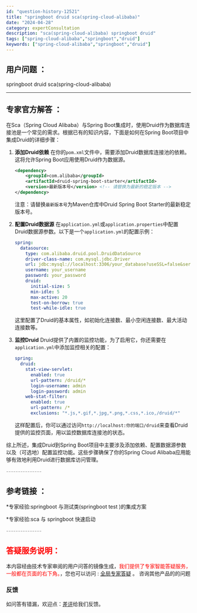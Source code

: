 ```yaml
---
id: "question-history-12521"
title: "springboot druid sca(spring-cloud-alibaba)"
date: "2024-04-28"
category: expertConsultation
description: "sca(spring-cloud-alibaba) springboot druid"
tags: ["spring-cloud-alibaba","springboot","druid"]
keywords: ["spring-cloud-alibaba","springboot","druid"]
---
```


## 用户问题 ： 
 springboot druid sca(spring-cloud-alibaba) 

---------------
## 专家官方解答 ：

在Sca（Spring Cloud Alibaba）与Spring Boot集成时，使用Druid作为数据库连接池是一个常见的需求。根据已有的知识内容，下面是如何在Spring Boot项目中集成Druid的详细步骤：

1. **添加Druid依赖**
   在你的`pom.xml`文件中，需要添加Druid数据库连接池的依赖。这将允许Spring Boot应用使用Druid作为数据源。
   ```xml
   <dependency>
       <groupId>com.alibaba</groupId>
       <artifactId>druid-spring-boot-starter</artifactId>
       <version>最新版本号</version> <!-- 请替换为最新的稳定版本 -->
   </dependency>
   ```
   注意：请替换`最新版本号`为Maven仓库中Druid Spring Boot Starter的最新稳定版本号。

2. **配置Druid数据源**
   在`application.yml`或`application.properties`中配置Druid数据源参数。以下是一个`application.yml`的配置示例：
   ```yaml
   spring:
     datasource:
       type: com.alibaba.druid.pool.DruidDataSource
       driver-class-name: com.mysql.jdbc.Driver
       url: jdbc:mysql://localhost:3306/your_database?useSSL=false&serverTimezone=UTC
       username: your_username
       password: your_password
       druid:
         initial-size: 5
         min-idle: 5
         max-active: 20
         test-on-borrow: true
         test-while-idle: true
   ```
   这里配置了Druid的基本属性，如初始化连接数、最小空闲连接数、最大活动连接数等。

3. **监控Druid**
   Druid提供了内置的监控功能，为了启用它，你还需要在`application.yml`中添加监控相关的配置：
   ```yaml
   spring:
     druid:
       stat-view-servlet:
         enabled: true
         url-pattern: /druid/*
         login-username: admin
         login-password: admin
       web-stat-filter:
         enabled: true
         url-pattern: /*
         exclusions: "*.js,*.gif,*.jpg,*.png,*.css,*.ico,/druid/*"
   ```
   这样配置后，你可以通过访问`http://localhost:你的端口/druid`来查看Druid提供的监控页面，用以监控数据库连接池的状态。

综上所述，集成Druid到Spring Boot项目中主要涉及添加依赖、配置数据源参数以及（可选地）配置监控功能。这些步骤确保了你的Spring Cloud Alibaba应用能够有效地利用Druid进行数据库访问管理。


<font color="#949494">---------------</font> 


## 参考链接 ：

*专家经验:springboot 与测试类(springboot test )的集成方案 
 
 *专家经验:sca 与 springboot 快速启动 


 <font color="#949494">---------------</font> 
 


## <font color="#FF0000">答疑服务说明：</font> 

本内容经由技术专家审阅的用户问答的镜像生成，<font color="#FF0000">我们提供了专家智能答疑服务，一般都在页面的右下角。</font>，您也可以访问 : [全局专家答疑](https://opensource.alibaba.com/chatBot) 。 咨询其他产品的的问题

### 反馈
如问答有错漏，欢迎点：[差评](https://ai.nacos.io/user/feedbackByEnhancerGradePOJOID?enhancerGradePOJOId=12614)给我们反馈。
